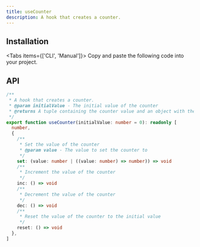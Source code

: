 ```yaml
---
title: useCounter
description: A hook that creates a counter.
---
```



<Demo01 />

## Installation

<Tabs items={['CLI', 'Manual']}>
  <Tab>
    <InstallCLI value='use-counter' />
  </Tab>
  <Tab>
    Copy and paste the following code into your project.
    <RegistrySourceCode value='use-counter' />
  </Tab>
</Tabs>

## API

```ts
/**
 * A hook that creates a counter.
 * @param initialValue - The initial value of the counter
 * @returns A tuple containing the counter value and an object with the actions to increment, decrement, and reset the counter
 */
export function useCounter(initialValue: number = 0): readonly [
  number,
  {
    /**
     * Set the value of the counter
     * @param value - The value to set the counter to
     */
    set: (value: number | ((value: number) => number)) => void
    /**
     * Increment the value of the counter
     */
    inc: () => void
    /**
     * Decrement the value of the counter
     */
    dec: () => void
    /**
     * Reset the value of the counter to the initial value
     */
    reset: () => void
  },
]
```
